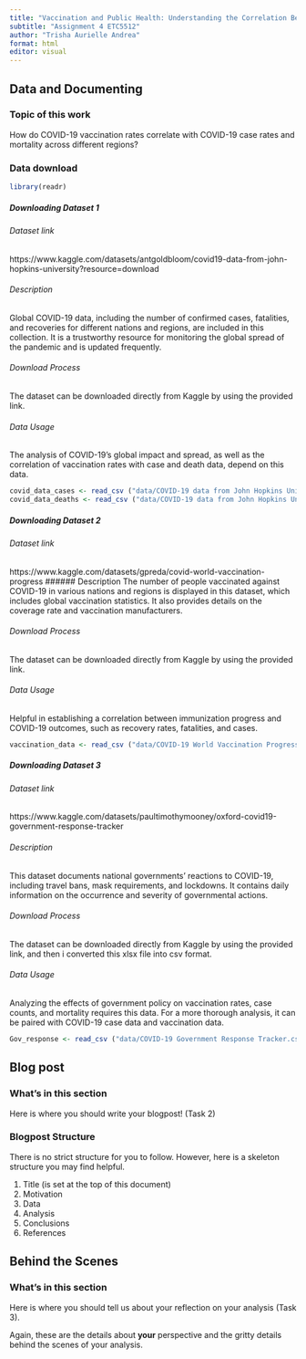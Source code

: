 ```yaml
---
title: "Vaccination and Public Health: Understanding the Correlation Between COVID-19 Vaccination Rates and Health Outcomes"
subtitle: "Assignment 4 ETC5512"
author: "Trisha Aurielle Andrea"
format: html
editor: visual
---
```


::: panel-tabset
<!-- Task 1 Tab: Data and Documenting -->

## Data and Documenting
### Topic of this work
How do COVID-19 vaccination rates correlate with COVID-19 case rates and mortality across different regions?

### Data download
```r
library(readr)
```

##### Downloading Dataset 1
###### Dataset link
https://www.kaggle.com/datasets/antgoldbloom/covid19-data-from-john-hopkins-university?resource=download

###### Description 
Global COVID-19 data, including the number of confirmed cases, fatalities, and recoveries for different nations and regions, are included in this collection. It is a trustworthy resource for monitoring the global spread of the pandemic and is updated frequently.

###### Download Process
The dataset can be downloaded directly from Kaggle by using the provided link.

###### Data Usage
The analysis of COVID-19's global impact and spread, as well as the correlation of vaccination rates with case and death data, depend on this data.

```r
covid_data_cases <- read_csv ("data/COVID-19 data from John Hopkins University/CONVENIENT_global_confirmed_cases.csv")
covid_data_deaths <- read_csv ("data/COVID-19 data from John Hopkins University/CONVENIENT_global_deaths.csv")
```

##### Downloading Dataset 2
###### Dataset link
https://www.kaggle.com/datasets/gpreda/covid-world-vaccination-progress
###### Description 
The number of people vaccinated against COVID-19 in various nations and regions is displayed in this dataset, which includes global vaccination statistics.  It also provides details on the coverage rate and vaccination manufacturers.

###### Download Process
The dataset can be downloaded directly from Kaggle by using the provided link.

###### Data Usage
Helpful in establishing a correlation between immunization progress and COVID-19 outcomes, such as recovery rates, fatalities, and cases.
```r
vaccination_data <- read_csv ("data/COVID-19 World Vaccination Progress/country_vaccinations.csv")
```

##### Downloading Dataset 3
###### Dataset link
https://www.kaggle.com/datasets/paultimothymooney/oxford-covid19-government-response-tracker

###### Description 
This dataset documents national governments' reactions to COVID-19, including travel bans, mask requirements, and lockdowns.  It contains daily information on the occurrence and severity of governmental actions.

###### Download Process
The dataset can be downloaded directly from Kaggle by using the provided link, and then i converted this xlsx file into csv format.

###### Data Usage
Analyzing the effects of government policy on vaccination rates, case counts, and mortality requires this data.  For a more thorough analysis, it can be paired with COVID-19 case data and vaccination data.

```r
Gov_response <- read_csv ("data/COVID-19 Government Response Tracker.csv")
```


<!-- Task 2 Tab: Writing your blogpost -->

## Blog post

### What's in this section

Here is where you should write your blogpost! (Task 2)

### Blogpost Structure

There is no strict structure for you to follow. However, here is a skeleton structure you may find helpful.

1.  Title (is set at the top of this document)
2.  Motivation\
3.  Data\
4.  Analysis\
5.  Conclusions\
6.  References

<!-- Task 3 Tab: Behind the Scenes -  -->

## Behind the Scenes

### What's in this section

Here is where you should tell us about your reflection on your analysis (Task 3).

Again, these are the details about **your** perspective and the gritty details behind the scenes of your analysis.
:::
